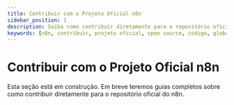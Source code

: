 ---
title: Contribuir com o Projeto Oficial n8n
sidebar_position: 1
description: Saiba como contribuir diretamente para o repositório oficial do n8n mantido pela n8n GmbH
keywords: [n8n, contribuir, projeto oficial, open source, código, global, n8n GmbH]
---

# Contribuir com o Projeto Oficial n8n

Esta seção está em construção. Em breve teremos guias completos sobre como contribuir diretamente para o repositório oficial do n8n.

